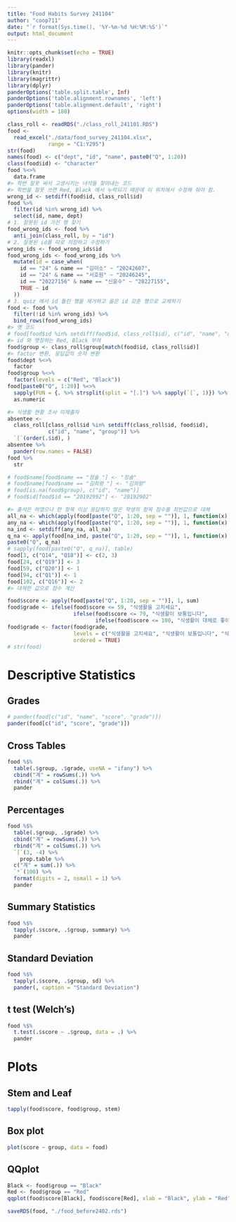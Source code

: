 ```yaml
---
title: "Food Habits Survey 241104"
author: "coop711"
date: "`r format(Sys.time(), '%Y-%m-%d %H:%M:%S')`"
output: html_document
---
```


```r
knitr::opts_chunk$set(echo = TRUE)
library(readxl)
library(pander)
library(knitr)
library(magrittr)
library(dplyr)
panderOptions('table.split.table', Inf)
panderOptions('table.alignment.rownames', 'left')
panderOptions('table.alignment.default', 'right')
options(width = 180)
```

```r
class_roll <- readRDS("./class_roll_241101.RDS")
food <-
  read_excel("./data/food_survey_241104.xlsx",
             range = "C1:Y295")
str(food)
names(food) <- c("dept", "id", "name", paste0("Q", 1:20))
class(food$id) <- "character"
food %<>% 
  data.frame
#> 학번 잘못 써서 고생시키는 녀석들 찾아내는 코드
#> 학번을 잘못 쓰면 Red, Black 에서 누락되기 때문에 이 위치에서 수정해 줘야 함.
wrong_id <- setdiff(food$id, class_roll$id)
food %>%
  filter(id %in% wrong_id) %>%
  select(id, name, dept)
# 1. 잘못된 id 가진 행 찾기
food_wrong_ids <- food %>%
  anti_join(class_roll, by = "id") 
# 2. 잘못된 id를 따로 저장하고 수정하기
wrong_ids <- food_wrong_ids$id
food_wrong_ids <- food_wrong_ids %>%
  mutate(id = case_when(
    id == "24" & name == "김미소" ~ "20242607",
    id == "24" & name == "서호원" ~ "20246245",
    id == "20227156" & name == "신윤수" ~ "20227155",
    TRUE ~ id
  ))
# 3. quiz 에서 id 틀린 행을 제거하고 옳은 id 갖춘 행으로 교체하기
food <- food %>%
  filter(!id %in% wrong_ids) %>%
  bind_rows(food_wrong_ids)
#> 옛 코드
# food[food$id %in% setdiff(food$id, class_roll$id), c("id", "name", "dept")]
#> id 와 맷칭하는 Red, Black 부여
food$group <- class_roll$group[match(food$id, class_roll$id)]
#> factor 변환, 응답값의 숫자 변환
food$dept %<>% 
  factor
food$group %<>%
  factor(levels = c("Red", "Black"))
food[paste0("Q", 1:20)] %<>%
  sapply(FUN = {. %>% strsplit(split = "[.]") %>% sapply(`[`, 1)}) %>%
  as.numeric

#> 식생활 현황 조사 미제출자
absentee <- 
  class_roll[class_roll$id %in% setdiff(class_roll$id, food$id), 
             c("id", "name", "group")] %>%
  `[`(order(.$id), ) 
absentee %>%
  pander(row.names = FALSE) 
food %>%
  str
```

```r
# food$name[food$name == "정솔 "] <- "정솔"
# food$name[food$name == "김희령 "] <- "김희령"
# food[is.na(food$group), c("id", "name")]
# food$id[food$id == "20192992"] <- "20192902"
```

```r
#> 출석은 하였으나 한 항목 이상 응답하지 않은 학생의 항목 점수를 최빈값으로 대체
all_na <- which(apply(food[paste("Q", 1:20, sep = "")], 1, function(x) all(is.na(x))))
any_na <- which(apply(food[paste("Q", 1:20, sep = "")], 1, function(x) any(is.na(x))))
na_ind <- setdiff(any_na, all_na)
q_na <- apply(food[na_ind, paste("Q", 1:20, sep = "")], 1, function(x) which(is.na(x)))
paste0("Q", q_na)
# sapply(food[paste0("Q", q_na)], table)
food[3, c("Q14", "Q18")] <- c(2, 3)
food[24, c("Q19")] <- 3
food[59, c("Q20")] <- 1
food[94, c("Q1")] <- 1
food[102, c("Q16")] <- 2
#> 대체한 값으로 점수 계산
```

```r
food$score <- apply(food[paste("Q", 1:20, sep = "")], 1, sum)
food$grade <- ifelse(food$score <= 59, "식생활을 고치세요", 
                     ifelse(food$score <= 79, "식생활이 보통입니다", 
                            ifelse(food$score <= 100, "식생활이 대체로 좋아요", NA)))
food$grade <- factor(food$grade, 
                     levels = c("식생활을 고치세요", "식생활이 보통입니다", "식생활이 대체로 좋아요"), 
                     ordered = TRUE)
# str(food)
```

# Descriptive Statistics

## Grades

```r
# pander(food[c("id", "name", "score", "grade")])
pander(food[c("id", "score", "grade")])
```

## Cross Tables

```r
food %$%
  table(.$group, .$grade, useNA = "ifany") %>%
  cbind("계" = rowSums(.)) %>%
  rbind("계" = colSums(.)) %>%
  pander
```

## Percentages

```r
food %$%
  table(.$group, .$grade) %>%
  cbind("계" = rowSums(.)) %>%
  rbind("계" = colSums(.)) %>%
  `[`(3, -4) %>%
    prop.table %>% 
  c("계" = sum(.)) %>%
  `*`(100) %>%
  format(digits = 2, nsmall = 1) %>%
  pander
```

## Summary Statistics

```r
food %$%
  tapply(.$score, .$group, summary) %>%
  pander
```

## Standard Deviation

```r
food %$%
  tapply(.$score, .$group, sd) %>%
  pander(, caption = "Standard Deviation")
```

## t test (Welch's)

```r
food %$%
  t.test(.$score ~ .$group, data = .) %>%
  pander
```

# Plots

## Stem and Leaf

```r
tapply(food$score, food$group, stem)
```

## Box plot

```r
plot(score ~ group, data = food)
```

## QQplot

```r
Black <- food$group == "Black"
Red <- food$group == "Red"
qqplot(food$score[Black], food$score[Red], xlab = "Black", ylab = "Red")
```

<!--
# save
-->

```r
saveRDS(food, "./food_before2402.rds")
```
